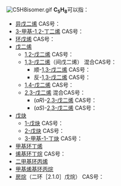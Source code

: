 {{DISPLAYTITLE:C<sub>5</sub>H<sub>8</sub>}}{{MolFormDisambigNav|C=5|H=8}}[[Image:C5H8isomer.gif|thumb]]
'''C<sub>5</sub>H<sub>8</sub>'''可以指：
*[[异戊二烯|异戊二烯]] CAS号：{{CAS|78-79-5}}
*[[3-甲基-1,2-丁二烯|3-甲基-1,2-丁二烯]] CAS号：{{CAS|598-25-4}}
*[[环戊烯|环戊烯]] CAS号：{{CAS|142-29-0}}
*[[戊二烯|戊二烯]]
**[[1,2-戊二烯|1,2-戊二烯]] CAS号：{{CAS|591-95-7}}
**[[1,3-戊二烯|1,3-戊二烯]]（间戊二烯） 混合CAS号：{{CAS|504-60-9}}
***顺-[[1,3-戊二烯|1,3-戊二烯]] CAS号：{{CAS|2004-70-8}}
***反-[[1,3-戊二烯|1,3-戊二烯]] CAS号：{{CAS|1574-41-0}}
**[[1,4-戊二烯|1,4-戊二烯]] CAS号：{{CAS|591-93-5}}
**[[2,3-戊二烯|2,3-戊二烯]] 混合CAS号：{{CAS|591-96-8}}
***(''aR'')-[[2,3-戊二烯|2,3-戊二烯]] CAS号：{{CAS|20431-56-5}}
***(''aS'')-[[2,3-戊二烯|2,3-戊二烯]] CAS号：{{CAS|23190-25-2}}
*[[戊炔|戊炔]]
**[[1-戊炔|1-戊炔]] CAS号：{{CAS|627-19-0}}
**[[2-戊炔|2-戊炔]] CAS号：{{CAS|627-21-4}}
**[[3-甲基-1-丁炔|3-甲基-1-丁炔]] CAS号：{{CAS|598-23-2}}
*[[甲基环丁烯|甲基环丁烯]]
*[[烯基环丁烷|烯基环丁烷]] CAS号：{{CAS|1120-56-5}}
*[[二甲基环丙烯|二甲基环丙烯]]
*[[甲基烯基环丙烷|甲基烯基环丙烷]]
*[[房烷|房烷]]（二环［2.1.0］戊烷） CAS号：{{CAS|185-94-4}}

{{Isomerdab}}